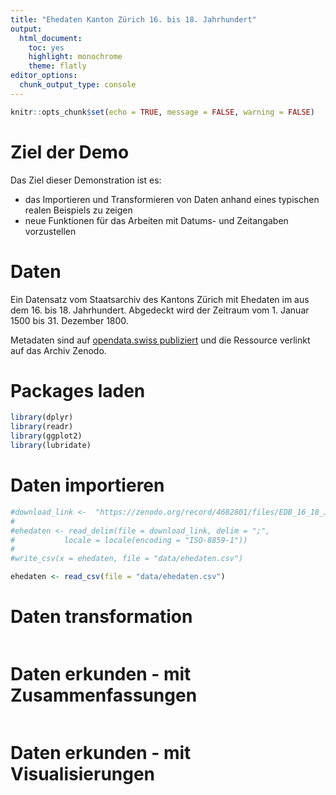 ```yaml
---
title: "Ehedaten Kanton Zürich 16. bis 18. Jahrhundert"
output: 
  html_document: 
    toc: yes
    highlight: monochrome
    theme: flatly
editor_options: 
  chunk_output_type: console
---
```


```r
knitr::opts_chunk$set(echo = TRUE, message = FALSE, warning = FALSE)
```

# Ziel der Demo 

Das Ziel dieser Demonstration ist es:

- das Importieren und Transformieren von Daten anhand eines typischen realen Beispiels zu zeigen
- neue Funktionen für das Arbeiten mit Datums- und Zeitangaben vorzustellen

# Daten

Ein Datensatz vom Staatsarchiv des Kantons Zürich mit Ehedaten im aus dem 16. bis 18. Jahrhundert. Abgedeckt wird der Zeitraum vom 1. Januar 1500 bis 31. Dezember 1800. 
 
Metadaten sind auf [opendata.swiss publiziert](https://opendata.swiss/de/dataset/ehedaten-kanton-zurich-16-bis-18-jahrhundert) und die Ressource verlinkt auf das Archiv Zenodo. 

# Packages laden

```r

library(dplyr)
library(readr)
library(ggplot2)
library(lubridate)

```


# Daten importieren

```r

#download_link <-  "https://zenodo.org/record/4682801/files/EDB_16_18_Jh_#Stand_2021_04_13.CSV?download=1"
#
#ehedaten <- read_delim(file = download_link, delim = ";",
#           locale = locale(encoding = "ISO-8859-1"))
#
#write_csv(x = ehedaten, file = "data/ehedaten.csv")

ehedaten <- read_csv(file = "data/ehedaten.csv")
```

# Daten transformation

```r



```


# Daten erkunden - mit Zusammenfassungen

```r



```


# Daten erkunden - mit Visualisierungen

```r



```



